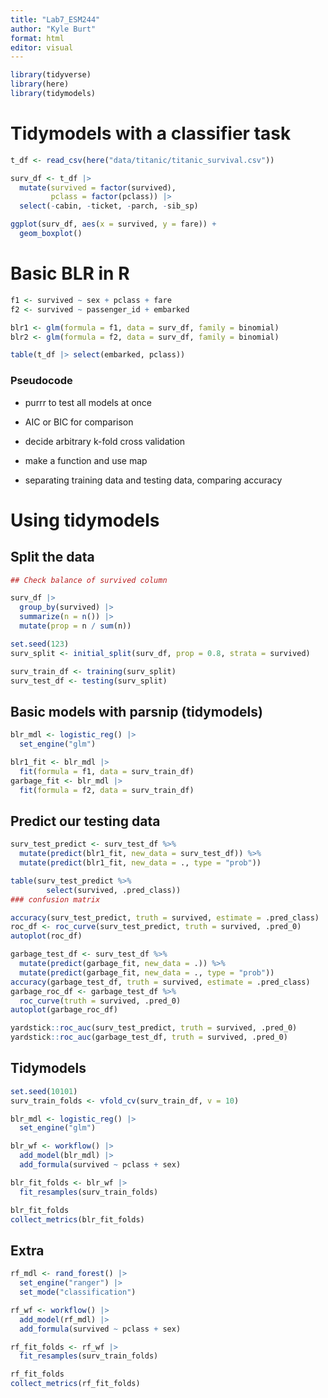 ```yaml
---
title: "Lab7_ESM244"
author: "Kyle Burt"
format: html
editor: visual
---
```


```r
library(tidyverse)
library(here)
library(tidymodels)
```

# Tidymodels with a classifier task

```r
t_df <- read_csv(here("data/titanic/titanic_survival.csv"))

surv_df <- t_df |>
  mutate(survived = factor(survived),
         pclass = factor(pclass)) |>
  select(-cabin, -ticket, -parch, -sib_sp)

ggplot(surv_df, aes(x = survived, y = fare)) +
  geom_boxplot()
```

# Basic BLR in R

```r
f1 <- survived ~ sex + pclass + fare
f2 <- survived ~ passenger_id + embarked

blr1 <- glm(formula = f1, data = surv_df, family = binomial)
blr2 <- glm(formula = f2, data = surv_df, family = binomial)

table(t_df |> select(embarked, pclass))
```

### Pseudocode

* purrr to test all models at once

* AIC or BIC for comparison

* decide arbitrary k-fold cross validation

* make a function and use map

* separating training data and testing data, comparing accuracy

# Using tidymodels

## Split the data

```r
## Check balance of survived column

surv_df |>
  group_by(survived) |>
  summarize(n = n()) |>
  mutate(prop = n / sum(n))

set.seed(123)
surv_split <- initial_split(surv_df, prop = 0.8, strata = survived)

surv_train_df <- training(surv_split)
surv_test_df <- testing(surv_split)
```

## Basic models with parsnip (tidymodels)

```r
blr_mdl <- logistic_reg() |>
  set_engine("glm")

blr1_fit <- blr_mdl |>
  fit(formula = f1, data = surv_train_df)
garbage_fit <- blr_mdl |>
  fit(formula = f2, data = surv_train_df)
```

## Predict our testing data

```r
surv_test_predict <- surv_test_df %>%
  mutate(predict(blr1_fit, new_data = surv_test_df)) %>%
  mutate(predict(blr1_fit, new_data = ., type = "prob"))

table(surv_test_predict %>%
        select(survived, .pred_class))
### confusion matrix
```

```r
accuracy(surv_test_predict, truth = survived, estimate = .pred_class)
roc_df <- roc_curve(surv_test_predict, truth = survived, .pred_0)
autoplot(roc_df)
```

```r
garbage_test_df <- surv_test_df %>%
  mutate(predict(garbage_fit, new_data = .)) %>%
  mutate(predict(garbage_fit, new_data = ., type = "prob"))
accuracy(garbage_test_df, truth = survived, estimate = .pred_class)
garbage_roc_df <- garbage_test_df %>%
  roc_curve(truth = survived, .pred_0)
autoplot(garbage_roc_df)

yardstick::roc_auc(surv_test_predict, truth = survived, .pred_0)
yardstick::roc_auc(garbage_test_df, truth = survived, .pred_0)
```

## Tidymodels

```r
set.seed(10101)
surv_train_folds <- vfold_cv(surv_train_df, v = 10)
```

```r
blr_mdl <- logistic_reg() |>
  set_engine("glm")

blr_wf <- workflow() |>
  add_model(blr_mdl) |>
  add_formula(survived ~ pclass + sex)

blr_fit_folds <- blr_wf |>
  fit_resamples(surv_train_folds)

blr_fit_folds
collect_metrics(blr_fit_folds)
```

## Extra

```r
rf_mdl <- rand_forest() |>
  set_engine("ranger") |>
  set_mode("classification")

rf_wf <- workflow() |>
  add_model(rf_mdl) |>
  add_formula(survived ~ pclass + sex)

rf_fit_folds <- rf_wf |>
  fit_resamples(surv_train_folds)

rf_fit_folds
collect_metrics(rf_fit_folds)
```


